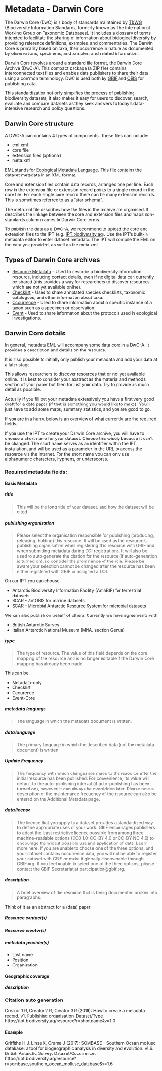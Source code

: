 # Metadata - Darwin Core

The Darwin Core (DwC) is a body of standards maintained by [TDWG](https://www.tdwg.org)  (Biodiversity Information Standards, formerly known as The International Working Group on Taxonomic Databases).
It includes a glossary of terms intended to facilitate the sharing of information about biological diversity by providing reference definitions, examples, and commentaries. The Darwin Core is primarily based on taxa, their occurrence in nature as documented by observations, specimens, and samples, and related information.

Darwin Core revolves around a standard file format, the Darwin Core Archive (DwC-A). This compact package (a ZIP file) contains interconnected text files and enables data publishers to share their data using a common terminology. DwC is used both by [GBIF](www.gbif.org) and [OBIS](www.obis.org) for publishing data.
 
This standardization not only simplifies the process of publishing biodiversity datasets, it also makes it easy for users to discover, search, evaluate and compare datasets as they seek answers to today’s data-intensive research and policy questions.


## Darwin Core structure

A DWC-A can contains 4 types of components. These files can include:

* eml.xml
* core file
* extension files (optional)
* meta.xml

EML stands for [Ecological Metadata Language](https://en.wikipedia.org/wiki/Ecological_Metadata_Language). This file contains the dataset metadata in an XML format.

Core and extension files contain data records, arranged one per line. Each row in the extension file or extension record points to a single record in the core file. For each single core record there can be many extension records. This is sometimes referred to as a “star schema”.

The meta.xml file describes how the files in the archive are organised. It describes the linkage between the core and extension files and maps non-standards column names to Darwin Core terms.

To publish the data as a DwC-A, we recommend to upload the core and extension files to the IPT (e.g. [IPT.biodiversity.aq](http://IPT.biodiversity.aq)). Use the IPT's built-in metadata editor to enter dataset metadata. The IPT will compile the EML on the data you provided, as well as the meta.xml.

## Types of Darwin Core archives

* [Resource Metadata](https://github.com/gbif/ipt/wiki/resourceMetadata) - Used to describe a biodiversity information resource, including contact details, even if no digital data can currently be shared (this provides a way for researchers to discover resources which are not yet available online).
* [Checklist](https://github.com/gbif/ipt/wiki/checklistData) - Used to share annotated species checklists, taxonomic catalogues, and other information about taxa.
* [Occurrence](https://github.com/gbif/ipt/wiki/occurrenceData) - Used to share information about a specific instance of a taxon such as a specimen or observation.
* [Event](https://github.com/gbif/ipt/wiki/samplingEventData) - Used to share information about the protocols used in ecological investigations.


## Darwin Core details

In general, metadata EML will accompany some data core in a DwC-A. It provides a description and details on the resource.

It is also possible to initially only publish your metadata and add your data at a later stage.

This allows researchers to discover resources that or not yet available online.
It is best to consider your abstract as the material and methods section of your paper but then for just your data.
Try to provide as much detail as possible.

Actually if you fill out your metadata extensively you have a first very good draft for a data paper (if that is something you would like to make). You'll just have to add some maps, summary statistics, and you are good to go.

If you are in a hurry, below is an overview of what currently are the required fields.

If you use the IPT to create your Darwin Core archive, you will have to choose a short name for your dataset. Choose this wisely because it can't be changed. The short name serves as an identifier within the IPT installation, and will be used as a parameter in the URL to access the resource via the Internet. For the short name you can only use alphanumeric characters, hyphens, or underscores.

### Required metadata fields:

#### Basic Metadata

##### title
> This will be the long title of your dataset, and how the dataset will be cited

##### publishing organisation
>Please select the organisation responsible for publishing (producing, releasing, holding) this resource. It will be used as the resource's publishing organisation when registering this resource with GBIF and when submitting metadata during DOI registrations. It will also be used to auto-generate the citation for the resource (if auto-generation is turned on), so consider the prominence of the role. Please be aware your selection cannot be changed after the resource has been either registered with GBIF or assigned a DOI.

On our IPT you can choose

* Antarctic Biodiversity Information Facility (AntaBIF) for terrestrial datasets
* SCAR - AntOBIS for marine datasets
* SCAR - Microbial Antarctic Resource System for microbial datasets

We can also publish on behalf of others. Currently we have agreements with

* British Antarctic Survey
* Italian Antarctic National Museum (MNA, section Genua)
 

##### type
>The type of resource. The value of this field depends on the core mapping of the resource and is no longer editable if the Darwin Core mapping has already been made.

This can be

* Metadata-only
* Checklist
* Occurence
* Event-Core

##### metadata language
>The language in which the metadata document is written.

##### data language
>The primary language in which the described data (not the metadata document) is written.

##### Update Frequency
>The frequency with which changes are made to the resource after the initial resource has been published. For convenience, its value will default to the auto-publishing interval (if auto-publishing has been turned on), however, it can always be overridden later. Please note a description of the maintenance frequency of the resource can also be entered on the Additional Metadata page.

##### data license
>The licence that you apply to a dataset provides a standardized way to define appropriate uses of your work. GBIF encourages publishers to adopt the least restrictive licence possible from among three machine-readable options (CC0 1.0, CC-BY 4.0 or CC-BY-NC 4.0) to encourage the widest possible use and application of data. Learn more here. If you are unable to choose one of the three options, and your dataset contains occurrence data, you will not be able to register your dataset with GBIF or make it globally discoverable through GBIF.org. If you feel unable to select one of the three options, please contact the GBIF Secretariat at participation@gbif.org.


##### description
>A brief overview of the resource that is being documented broken into paragraphs.

Think of it as an abstract for a (data) paper

##### Resource contact(s)
##### Resource creator(s)
##### metadata provider(s)
* Last name
* Position
* Organisation
	
#### Geographic coverage
##### description



### Citation auto generation

Creator 1 R, Creator 2 R, Creator 3 R (2019): How to create a metadata record. v1. Publishing organisation. Dataset/Type. https://ipt.biodiversity.aq/resource?r=shortname&amp;v=1.0

#### Example

Griffiths H J, Linse K, Crame J (2017): SOMBASE – Southern Ocean mollusc database: a tool for biogeographic analysis in diversity and evolution. v1.6. British Antarctic Survey. Dataset/Occurrence. https://ipt.biodiversity.aq/resource?r=sombase_southern_ocean_mollusc_database&amp;v=1.6

